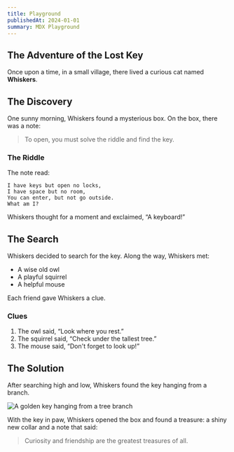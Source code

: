 ```yaml
---
title: Playground
publishedAt: 2024-01-01
summary: MDX Playground
---
```


## The Adventure of the Lost Key

Once upon a time, in a small village, there lived a curious cat named **Whiskers**.

## The Discovery

One sunny morning, Whiskers found a mysterious box. On the box, there was a note:

> To open, you must solve the riddle and find the key.

### The Riddle

The note read:

```
I have keys but open no locks,
I have space but no room,
You can enter, but not go outside.
What am I?
```

Whiskers thought for a moment and exclaimed, “A keyboard!”

## The Search

Whiskers decided to search for the key. Along the way, Whiskers met:

- A wise old owl
- A playful squirrel
- A helpful mouse

Each friend gave Whiskers a clue.

### Clues

1. The owl said, “Look where you rest.”
2. The squirrel said, “Check under the tallest tree.”
3. The mouse said, “Don't forget to look up!”

## The Solution

After searching high and low, Whiskers found the key hanging from a branch.

![A golden key hanging from a tree branch](/critix.png)

With the key in paw, Whiskers opened the box and found a treasure: a shiny new collar and a note that said:

> Curiosity and friendship are the greatest treasures of all.
